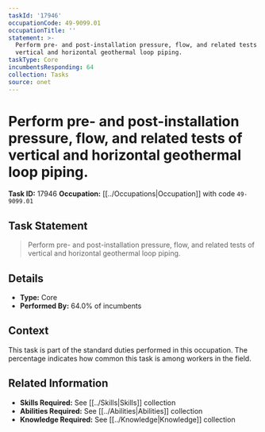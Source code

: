 ```yaml
---
taskId: '17946'
occupationCode: 49-9099.01
occupationTitle: ''
statement: >-
  Perform pre- and post-installation pressure, flow, and related tests of
  vertical and horizontal geothermal loop piping.
taskType: Core
incumbentsResponding: 64
collection: Tasks
source: onet
---
```

# Perform pre- and post-installation pressure, flow, and related tests of vertical and horizontal geothermal loop piping.

**Task ID:** 17946
**Occupation:** [[../Occupations|Occupation]] with code `49-9099.01`

## Task Statement

> Perform pre- and post-installation pressure, flow, and related tests of vertical and horizontal geothermal loop piping.

## Details

- **Type:** Core
- **Performed By:** 64.0% of incumbents

## Context

This task is part of the standard duties performed in this occupation. The percentage indicates how common this task is among workers in the field.

## Related Information

- **Skills Required:** See [[../Skills|Skills]] collection
- **Abilities Required:** See [[../Abilities|Abilities]] collection
- **Knowledge Required:** See [[../Knowledge|Knowledge]] collection
